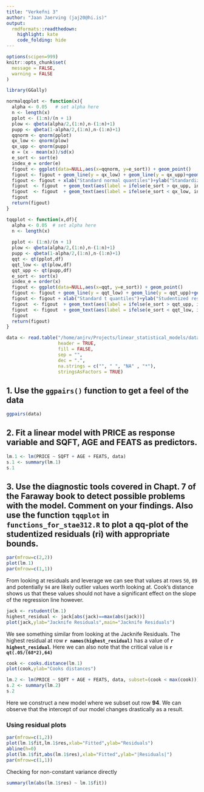 ```yaml
---
title: "Verkefni 3"
author: "Jaan Jaerving (jaj20@hi.is)"
output:
  rmdformats::readthedown:
    highlight: kate
    code_folding: hide
---
```


```r
options(scipen=999)
knitr::opts_chunk$set(
  message = FALSE,
  warning = FALSE
)

library(GGally)

normalqqplot <- function(x){
  alpha <- 0.05   # set alpha here
  n <- length(x)
  pplot <- (1:n)/(n + 1)
  plow <- qbeta(alpha/2,(1:n),n-(1:n)+1)
  pupp <- qbeta(1-alpha/2,(1:n),n-(1:n)+1)
  qqnorm <- qnorm(pplot)
  qx_low <- qnorm(plow)
  qx_upp <- qnorm(pupp)
  e = (x - mean(x))/sd(x)
  e_sort <- sort(e)
  index_e = order(e)
  figout <- ggplot(data=NULL,aes(x=qqnorm, y=e_sort)) + geom_point() 
  figout <- figout + geom_line(y = qx_low) + geom_line(y = qx_upp)+geom_line(y = qqnorm) 
  figout <- figout + xlab("Standard normal quantiles")+ylab("Standardized residuals")
  figout  <- figout  + geom_text(aes(label = ifelse(e_sort > qx_upp, index_e, "")), hjust = -0.5, vjust=0.4)
  figout  <- figout  + geom_text(aes(label = ifelse(e_sort < qx_low, index_e, "")), hjust = -0.5, vjust=0.4)
  figout
  return(figout)
}

tqqplot <- function(x,df){
  alpha <- 0.05  # set alpha here
  n <- length(x)
  
  pplot <- (1:n)/(n + 1)
  plow <- qbeta(alpha/2,(1:n),n-(1:n)+1)
  pupp <- qbeta(1-alpha/2,(1:n),n-(1:n)+1)
  qqt <- qt(pplot,df)
  qqt_low <- qt(plow,df)
  qqt_upp <- qt(pupp,df)
  e_sort <- sort(x)
  index_e = order(x)
  figout <- ggplot(data=NULL,aes(x=qqt, y=e_sort)) + geom_point() 
  figout <- figout + geom_line(y = qqt_low) + geom_line(y = qqt_upp)+geom_line(y = qqt) 
  figout <- figout + xlab("Standard t quantiles")+ylab("Studentized residuals")
  figout  <- figout  + geom_text(aes(label = ifelse(e_sort > qqt_upp, index_e, "")), hjust = -0.5, vjust=0.4)
  figout  <- figout  + geom_text(aes(label = ifelse(e_sort < qqt_low, index_e, "")), hjust = -0.5, vjust=0.4)
  figout
  return(figout)
}

data <- read.table("/home/anjrv/Projects/linear_statistical_models/data/homeprices.csv", 
                   header = TRUE,
                   fill = FALSE,
                   sep = "",
                   dec = ".",
                   na.strings = c("", " ", "NA" , "*"),
                   stringsAsFactors = TRUE)
```

## 1. Use the `ggpairs()` function to get a feel of the data

```r
ggpairs(data)
```

## 2. Fit a linear model with PRICE as response variable and SQFT, AGE and FEATS as predictors.

```r
lm.1 <- lm(PRICE ~ SQFT + AGE + FEATS, data)
s.1 <- summary(lm.1)
s.1
```

## 3. Use the diagnostic tools covered in Chapt. 7 of the Faraway book to detect possible problems with the model. Comment on your findings. Also use the function `tqqplot` in `functions_for_stae312.R` to plot a qq-plot of the studentized residuals (ri) with appropriate bounds.

```r
par(mfrow=c(2,2))
plot(lm.1)
par(mfrow=c(1,1))
```

From looking at residuals and leverage we can see that values at rows `50`, `89` and potentially `94` are likely outlier values worth looking at. Cook's distance shows us that these values should not have a significant effect on the slope of the regression line however.

```r
jack <- rstudent(lm.1)
highest_residual <- jack[abs(jack)==max(abs(jack))]
plot(jack,ylab="Jacknife Residuals",main="Jacknife Residuals")
```

We see something similar from looking at the Jacknife Residuals. The highest residual at row **`r names(highest_residual)`** has a value of **`r highest_residual`**. Here we can also note that the critical value is **`r qt(.05/(68*2),64)`**

```r
cook <- cooks.distance(lm.1)
plot(cook,ylab="Cooks distances")
```

```r
lm.2 <- lm(PRICE ~ SQFT + AGE + FEATS, data, subset=(cook < max(cook)))
s.2 <- summary(lm.2)
s.2
```

Here we construct a new model where we subset out row **94**. We can observe that the intercept of our model changes drastically as a result.

### Using residual plots

```r
par(mfrow=c(1,2))
plot(lm.1$fit,lm.1$res,xlab="Fitted",ylab="Residuals")
abline(h=0)
plot(lm.1$fit,abs(lm.1$res),xlab="Fitted",ylab="|Residuals|")
par(mfrow=c(1,1))
```

Checking for non-constant variance directly

```r
summary(lm(abs(lm.1$res) ~ lm.1$fit))
```
